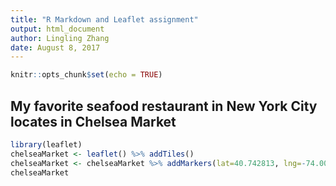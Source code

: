 ```yaml
---
title: "R Markdown and Leaflet assignment"
output: html_document
author: Lingling Zhang
date: August 8, 2017
---
```


```r
knitr::opts_chunk$set(echo = TRUE)
```

## My favorite seafood restaurant in New York City locates in Chelsea Market

```r
library(leaflet)
chelseaMarket <- leaflet() %>% addTiles() 
chelseaMarket <- chelseaMarket %>% addMarkers(lat=40.742813, lng=-74.004813, popup = "my favorite seafood place in New York")
chelseaMarket
```
